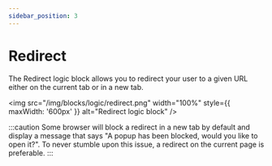 ```yaml
---
sidebar_position: 3
---
```


# Redirect

The Redirect logic block allows you to redirect your user to a given URL either on the current tab or in a new tab.

<img
  src="/img/blocks/logic/redirect.png"
  width="100%"
  style={{ maxWidth: '600px' }}
  alt="Redirect logic block"
/>

:::caution
Some browser will block a redirect in a new tab by default and display a message that says "A popup has been blocked, would you like to open it?". To never stumble upon this issue, a redirect on the current page is preferable.
:::
